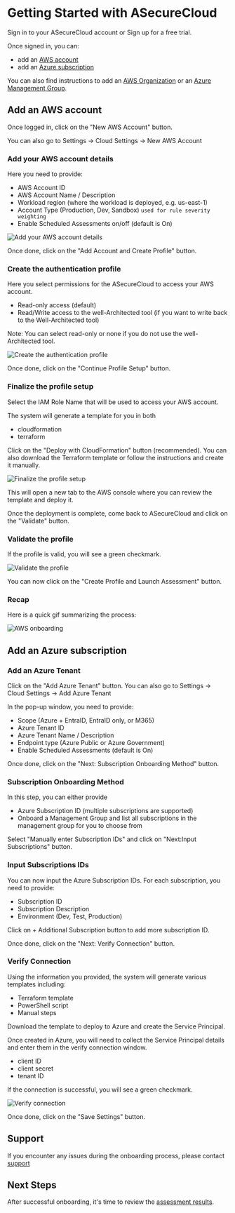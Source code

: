# Getting Started with ASecureCloud

Sign in to your ASecureCloud account or Sign up for a free trial.

Once signed in, you can:

- add an [AWS account](#add-an-aws-account)
- add an [Azure subscription](#add-an-azure-subscription)

You can also find instructions to add an [AWS Organization](gettingStarted/awsOrganizations) or an [Azure Management Group](gettingStarted/azureManagementGroups).

## Add an AWS account

Once logged in, click on the "New AWS Account" button.

You can also go to Settings -> Cloud Settings -> New AWS Account

### Add your AWS account details

Here you need to provide:

- AWS Account ID
- AWS Account Name / Description
- Workload region (where the workload is deployed, e.g. us-east-1)
- Account Type (Production, Dev, Sandbox) `used for rule severity weighting`
- Enable Scheduled Assessments on/off (default is On)

![Add your AWS account details](/images/AWS-account-details.png)

Once done, click on the "Add Account and Create Profile" button.

### Create the authentication profile

Here you select permissions for the ASecureCloud to access your AWS account.

- Read-only access (default)
- Read/Write access to the well-Architected tool (if you want to write back to the Well-Architected tool)

Note: You can select read-only or none if you do not use the well-Architected tool.

![Create the authentication profile](/images/AWS-create-auth.png)

Once done, click on the "Continue Profile Setup" button.

### Finalize the profile setup

Select the IAM Role Name that will be used to access your AWS account.

The system will generate a template for you in both

- cloudformation
- terraform

Click on the "Deploy with CloudFormation" button (recommended). You can also download the Terraform template or follow the instructions and create it manually.

![Finalize the profile setup](/images/AWS-deploy.png)

This will open a new tab to the AWS console where you can review the template and deploy it.

Once the deployment is complete, come back to ASecureCloud and click on the "Validate" button.

### Validate the profile

If the profile is valid, you will see a green checkmark.

![Validate the profile](/images/AWS-validate.png)

You can now click on the "Create Profile and Launch Assessment" button.

### Recap

Here is a quick gif summarizing the process:

![AWS onboarding](/images/AWS-Onboarding.gif)

## Add an Azure subscription

### Add an Azure Tenant

Click on the "Add Azure Tenant" button. You can also go to Settings -> Cloud Settings -> Add Azure Tenant

In the pop-up window, you need to provide:

- Scope (Azure + EntraID, EntraID only, or M365)
- Azure Tenant ID
- Azure Tenant Name / Description
- Endpoint type (Azure Public or Azure Government)
- Enable Scheduled Assessments (default is On)

Once done, click on the "Next: Subscription Onboarding Method" button.

### Subscription Onboarding Method

In this step, you can either provide

- Azure Subscription ID (multiple subscriptions are supported)
- Onboard a Management Group and list all subscriptions in the management group for you to choose from

Select "Manually enter Subscription IDs" and click on "Next:Input Subscriptions" button.

### Input Subscriptions IDs

You can now input the Azure Subscription IDs. For each subscription, you need to provide:

- Subscription ID
- Subscription Description
- Environment (Dev, Test, Production)

Click on + Additional Subscription button to add more subscription ID.

Once done, click on the "Next: Verify Connection" button.

### Verify Connection

Using the information you provided, the system will generate various templates including:

- Terraform template
- PowerShell script
- Manual steps

Download the template to deploy to Azure and create the Service Principal.

Once created in Azure, you will need to collect the Service Principal details and enter them in the verify connection window.

- client ID
- client secret
- tenant ID

If the connection is successful, you will see a green checkmark.

![Verify connection](/images/Azure-validation.png)

Once done, click on the "Save Settings" button.

## Support

If you encounter any issues during the onboarding process, please contact [support](mailto:support@asecurecloud.com)

## Next Steps

After successful onboarding, it's time to review the [assessment results](/Dashboard).
